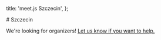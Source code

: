   title: 'meet.js Szczecin',
};

<div className="prose dark:prose-invert max-w-none space-y-8 my-8">
  # Szczecin

We're looking for organizers! [Let us know if you want to help.](mailto:contact@meetjs.pl)

</div>
